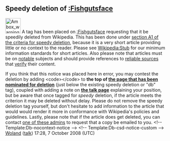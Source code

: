 <article id="19650902" title=User talk:Delongboy>
	<talkpage id="19650902" title="User talk:Delongboy">


==Speedy deletion of [[:Fishgutsface]]==
[[Image:Ambox warning_pn.svg|48px|left]] A tag has been placed on [[:Fishgutsface]] requesting that it be speedily deleted from Wikipedia. This has been done under [[WP:CSD#A1|section A1 of the criteria for speedy deletion]], because it is a very short article providing little or no context to the reader. Please see [[Wikipedia:Stub#Essential information about stubs|Wikipedia:Stub]] for our minimum information standards for short articles. Also please note that articles must be on [[Wikipedia:Notability|notable]] subjects and should provide references to [[Wikipedia:Reliable sources|reliable sources]] that [[Wikipedia:Verifiability|verify]] their content. 

If you think that this notice was placed here in error, you may contest the deletion by adding &lt;code&gt;{{tl|hangon}}&lt;/code&gt; to '''the top of [[:Fishgutsface|the page that has been nominated for deletion]]''' (just below the existing speedy deletion or &quot;db&quot; tag), coupled with adding a note on '''[[ Talk:Fishgutsface|the talk page]]''' explaining your position, but be aware that once tagged for ''speedy'' deletion, if the article meets the criterion it may be deleted without delay. Please do not remove the speedy deletion tag yourself, but don't hesitate to add information to the article that would would render it more in conformance with Wikipedia's policies and guidelines. Lastly, please note that if the article does get deleted, you can contact [[:Category:Wikipedia administrators who will provide copies of deleted articles|one of these admins]] to request that a copy be emailed to you. &lt;!-- Template:Db-nocontext-notice --&gt; &lt;!-- Template:Db-csd-notice-custom --&gt; [[User:Woland37|Woland]] ([[User talk:Woland37|talk]]) 17:28, 7 October 2008 (UTC)
	</talkpage>
</article>